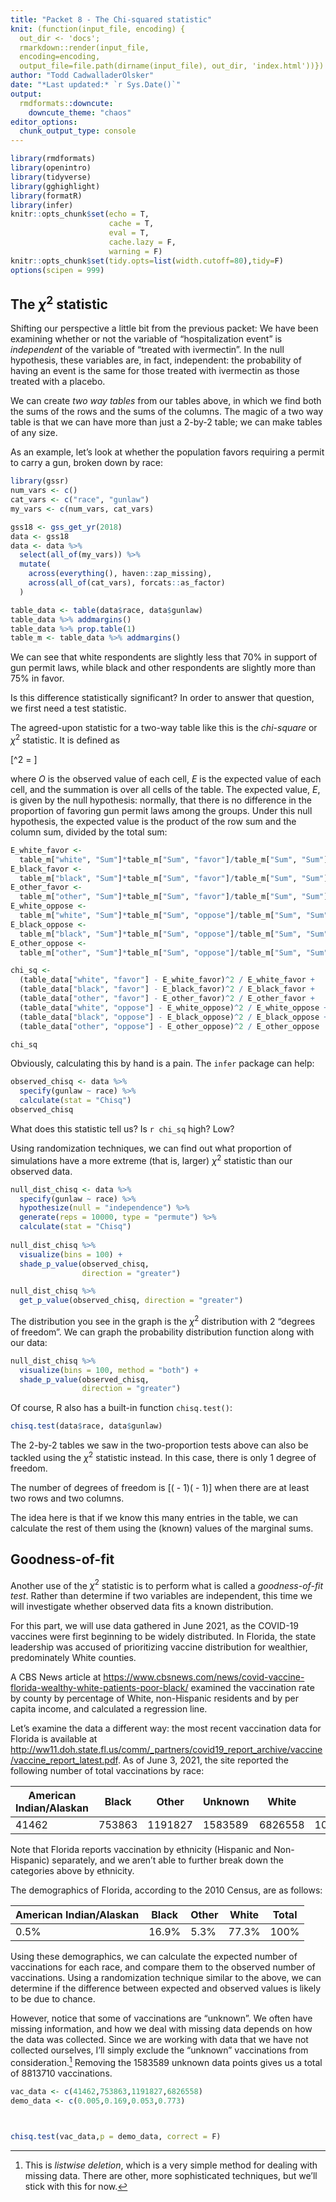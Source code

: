 ```yaml
---
title: "Packet 8 - The Chi-squared statistic"
knit: (function(input_file, encoding) {
  out_dir <- 'docs';
  rmarkdown::render(input_file,
  encoding=encoding,
  output_file=file.path(dirname(input_file), out_dir, 'index.html'))})
author: "Todd CadwalladerOlsker"
date: "*Last updated:* `r Sys.Date()`"
output:
  rmdformats::downcute:
    downcute_theme: "chaos"
editor_options: 
  chunk_output_type: console
---
```


```r
library(rmdformats)
library(openintro)
library(tidyverse)
library(gghighlight)
library(formatR)
library(infer)
knitr::opts_chunk$set(echo = T, 
                      cache = T, 
                      eval = T, 
                      cache.lazy = F, 
                      warning = F)
knitr::opts_chunk$set(tidy.opts=list(width.cutoff=80),tidy=F)
options(scipen = 999)
```




## The $\chi^2$ statistic

Shifting our perspective a little bit from the previous packet: We have been examining whether or not the variable of "hospitalization event" is *independent* of the variable of "treated with ivermectin". In the null hypothesis, these variables are, in fact, independent: the probability of having an event is the same for those treated with ivermectin as those treated with a placebo. 

We can create *two way tables* from our tables above, in which we find both the sums of the rows and the sums of the columns. The magic of a two way table is that we can have more than just a 2-by-2 table; we can make tables of any size. 

As an example, let's look at whether the population favors requiring a permit to carry a gun, broken down by race:

```r
library(gssr)
num_vars <- c()
cat_vars <- c("race", "gunlaw")
my_vars <- c(num_vars, cat_vars)

gss18 <- gss_get_yr(2018)
data <- gss18
data <- data %>% 
  select(all_of(my_vars)) %>% 
  mutate(
    across(everything(), haven::zap_missing),
    across(all_of(cat_vars), forcats::as_factor)
  )

table_data <- table(data$race, data$gunlaw)
table_data %>% addmargins() 
table_data %>% prop.table(1)
table_m <- table_data %>% addmargins() 
```

We can see that white respondents are slightly less that 70% in support of gun permit laws, while black and other respondents are slightly more than 75% in favor. 

Is this difference statistically significant? In order to answer that question, we first need a test statistic. 

The agreed-upon statistic for a two-way table like this is the *chi-square* or $\chi^2$ statistic. It is defined as

\[\chi^2 = \sum \frac{(O-E)^2}{E}\]

where $O$ is the observed value of each cell, $E$ is the expected value of each cell, and the summation is over all cells of the table. The expected value, $E$, is given by the null hypothesis: normally, that there is no difference in the proportion of favoring gun permit laws among the groups. Under this null hypothesis, the expected value is the product of the row sum and the column sum, divided by the total sum:

```r
E_white_favor <- 
  table_m["white", "Sum"]*table_m["Sum", "favor"]/table_m["Sum", "Sum"]
E_black_favor <- 
  table_m["black", "Sum"]*table_m["Sum", "favor"]/table_m["Sum", "Sum"]
E_other_favor <- 
  table_m["other", "Sum"]*table_m["Sum", "favor"]/table_m["Sum", "Sum"]
E_white_oppose <- 
  table_m["white", "Sum"]*table_m["Sum", "oppose"]/table_m["Sum", "Sum"]
E_black_oppose <- 
  table_m["black", "Sum"]*table_m["Sum", "oppose"]/table_m["Sum", "Sum"]
E_other_oppose <- 
  table_m["other", "Sum"]*table_m["Sum", "oppose"]/table_m["Sum", "Sum"]

chi_sq <- 
  (table_data["white", "favor"] - E_white_favor)^2 / E_white_favor +
  (table_data["black", "favor"] - E_black_favor)^2 / E_black_favor +
  (table_data["other", "favor"] - E_other_favor)^2 / E_other_favor +
  (table_data["white", "oppose"] - E_white_oppose)^2 / E_white_oppose +
  (table_data["black", "oppose"] - E_black_oppose)^2 / E_black_oppose +
  (table_data["other", "oppose"] - E_other_oppose)^2 / E_other_oppose

chi_sq
```

Obviously, calculating this by hand is a pain. The `infer` package can help:

```r
observed_chisq <- data %>%
  specify(gunlaw ~ race) %>%
  calculate(stat = "Chisq")
observed_chisq
```

What does this statistic tell us? Is `r chi_sq` high? Low?

Using randomization techniques, we can find out what proportion of simulations have a more extreme (that is, larger) $\chi^2$ statistic than our observed data.

```r
null_dist_chisq <- data %>%
  specify(gunlaw ~ race) %>%
  hypothesize(null = "independence") %>% 
  generate(reps = 10000, type = "permute") %>% 
  calculate(stat = "Chisq")
  
null_dist_chisq %>%
  visualize(bins = 100) + 
  shade_p_value(observed_chisq,
                direction = "greater")

null_dist_chisq %>% 
  get_p_value(observed_chisq, direction = "greater")
```

The distribution you see in the graph is the $\chi^2$ distribution with 2 "degrees of freedom". We can graph the probability distribution function along with our data:

```r
null_dist_chisq %>%
  visualize(bins = 100, method = "both") + 
  shade_p_value(observed_chisq,
                direction = "greater")
```

Of course, R also has a built-in function `chisq.test()`:

```r
chisq.test(data$race, data$gunlaw)
```

The 2-by-2 tables we saw in the two-proportion tests above can also be tackled using the $\chi^2$ statistic instead. In this case, there is only 1 degree of freedom. 

The number of degrees of freedom is 
\[(\text{number of rows} - 1)(\text{number of columns} - 1)\] when there are at least two rows and two columns.

The idea here is that if we know this many entries in the table, we can calculate the rest of them using the (known) values of the marginal sums. 

## Goodness-of-fit

Another use of the $\chi^2$ statistic is to perform what is called a *goodness-of-fit test*. Rather than determine if two variables are independent, this time we will investigate whether observed data fits a known distribution.

For this part, we will use data gathered in June 2021, as the COVID-19 vaccines were first beginning to be widely distributed. In Florida, the state leadership was accused of prioritizing vaccine distribution for wealthier, predominately White counties.

A CBS News article at <https://www.cbsnews.com/news/covid-vaccine-florida-wealthy-white-patients-poor-black/> examined the vaccination rate by county by percentage of White, non-Hispanic residents and by per capita income, and calculated a regression line.

Let's examine the data a different way: the most recent vaccination data for Florida is available at <http://ww11.doh.state.fl.us/comm/_partners/covid19_report_archive/vaccine/vaccine_report_latest.pdf>. As of June 3, 2021, the site reported the following number of total vaccinations by race:

|American Indian/Alaskan|Black|Other|Unknown|White|Total
|---|---|---|---|---|---|
|41462|753863|1191827|1583589|6826558|10397299|


Note that Florida reports vaccination by ethnicity (Hispanic and Non-Hispanic) separately, and we aren't able to further break down the categories above by ethnicity.

The demographics of Florida, according to the 2010 Census, are as follows: 

|American Indian/Alaskan|Black|Other|White|Total
|---|---|---|---|---|
|0.5%|16.9%|5.3%|77.3%|100%|

Using these demographics, we can calculate the expected number of vaccinations for each race, and compare them to the observed number of vaccinations. Using a randomization technique similar to the above, we can determine if the difference between expected and observed values is likely to be due to chance. 

However, notice that some of vaccinations are "unknown". We often have missing information, and how we deal with missing data depends on how the data was collected. Since we are working with data that we have not collected ourselves, I'll simply exclude the "unknown" vaccinations from consideration.^[This is *listwise deletion*, which is a very simple method for dealing with missing data. There are other, more sophisticated techniques, but we'll stick with this for now.] Removing the 1583589 unknown data points gives us a total of 8813710 vaccinations.

```r
vac_data <- c(41462,753863,1191827,6826558)
demo_data <- c(0.005,0.169,0.053,0.773)



chisq.test(vac_data,p = demo_data, correct = F)


```